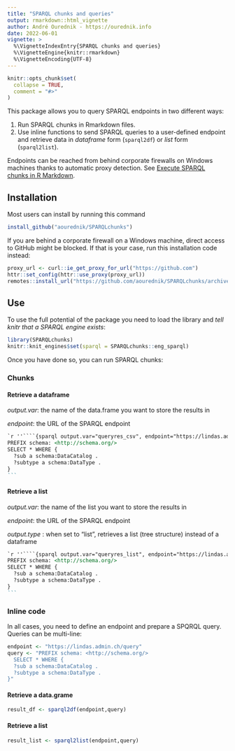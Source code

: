 ```yaml
---
title: "SPARQL chunks and queries"
output: rmarkdown::html_vignette
author: André Ourednik - https://ourednik.info
date: 2022-06-01
vignette: >
  %\VignetteIndexEntry{SPARQL chunks and queries}
  %\VignetteEngine{knitr::rmarkdown}
  %\VignetteEncoding{UTF-8}
---
```


```r
knitr::opts_chunk$set(
  collapse = TRUE,
  comment = "#>"
)
```

This package allows you to query SPARQL endpoints in two different ways: 

1. Run SPARQL chunks in Rmarkdown files. 
2. Use inline functions to send SPARQL queries to a user-defined endpoint and retrieve data in _dataframe_ form (`sparql2df`) or _list_ form (`sparql2list`). 

Endpoints can be reached from behind corporate firewalls on Windows machines thanks to automatic proxy detection. See [Execute SPARQL chunks in R Markdown](https://ourednik.info/maps/2021/12/14/execute-sparql-chunks-in-r-markdown/).

## Installation

Most users can install by running this command 

```r
install_github("aourednik/SPARQLchunks")
```

If you are behind a corporate firewall on a Windows machine, direct access to GitHub might be blocked. If that is your case, run this installation code instead:

```r
proxy_url <- curl::ie_get_proxy_for_url("https://github.com")
httr::set_config(httr::use_proxy(proxy_url))
remotes::install_url("https://github.com/aourednik/SPARQLchunks/archive/refs/heads/master.zip")
```

## Use

To use the full potential of the package you need to load the library and _tell knitr that a SPARQL engine exists_: 

```r
library(SPARQLchunks)
knitr::knit_engines$set(sparql = SPARQLchunks::eng_sparql)
```

Once you have done so, you can run SPARQL chunks:

### Chunks

#### Retrieve a dataframe

_output.var_: the name of the data.frame you want to store the results in

_endpoint_: the URL of the SPARQL endpoint


````markdown
`r ''````{sparql output.var="queryres_csv", endpoint="https://lindas.admin.ch/query"}
PREFIX schema: <http://schema.org/>
SELECT * WHERE {
  ?sub a schema:DataCatalog .
  ?subtype a schema:DataType .
}
```
````

####  Retrieve a list

_output.var_: the name of the list you want to store the results in

_endpoint_: the URL of the SPARQL endpoint

_output.type_ : when set to "list", retrieves a list (tree structure) instead of a dataframe 

````markdown
`r ''````{sparql output.var="queryres_list", endpoint="https://lindas.admin.ch/query", output.type="list"}
PREFIX schema: <http://schema.org/>
SELECT * WHERE {
  ?sub a schema:DataCatalog .
  ?subtype a schema:DataType .
}
```
````

### Inline code

In all cases, you need to define an endpoint and prepare a SPQRQL query. Queries can be multi-line:

```r
endpoint <- "https://lindas.admin.ch/query"
query <- "PREFIX schema: <http://schema.org/>
  SELECT * WHERE {
  ?sub a schema:DataCatalog .
  ?subtype a schema:DataType .
}"
```


#### Retrieve a data.grame

```r
result_df <- sparql2df(endpoint,query)
```


#### Retrieve a list

```r
result_list <- sparql2list(endpoint,query)
```



